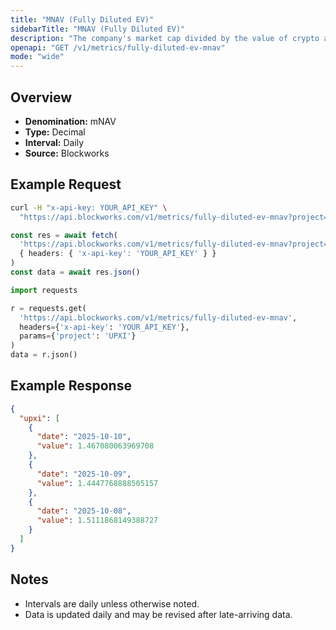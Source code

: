 ```yaml
---
title: "MNAV (Fully Diluted EV)"
sidebarTitle: "MNAV (Fully Diluted EV)"
description: "The company's market cap divided by the value of crypto asset holdings. Often called Basic mNAV, it is the most simplistic way to track the multiple the company trades at relative to its crypto assets held. This figure can be calculated using both the market cap and the enterprise value. Some Companies may hold a considerable amount of cash that has not yet been deployed into crypto, which the Enterprise Value calculation highlights."
openapi: "GET /v1/metrics/fully-diluted-ev-mnav"
mode: "wide"
---
```


## Overview

- **Denomination:** mNAV
- **Type:** Decimal
- **Interval:** Daily
- **Source:** Blockworks

## Example Request

<CodeGroup>

```bash cURL
curl -H "x-api-key: YOUR_API_KEY" \
  "https://api.blockworks.com/v1/metrics/fully-diluted-ev-mnav?project=UPXI"
```

```typescript TypeScript
const res = await fetch(
  'https://api.blockworks.com/v1/metrics/fully-diluted-ev-mnav?project=UPXI',
  { headers: { 'x-api-key': 'YOUR_API_KEY' } }
)
const data = await res.json()
```

```python Python
import requests

r = requests.get(
  'https://api.blockworks.com/v1/metrics/fully-diluted-ev-mnav',
  headers={'x-api-key': 'YOUR_API_KEY'},
  params={'project': 'UPXI'}
)
data = r.json()
```

</CodeGroup>

## Example Response

```json
{
  "upxi": [
    {
      "date": "2025-10-10",
      "value": 1.467080063969708
    },
    {
      "date": "2025-10-09",
      "value": 1.4447768888505157
    },
    {
      "date": "2025-10-08",
      "value": 1.5111868149388727
    }
  ]
}
```

## Notes
- Intervals are daily unless otherwise noted.
- Data is updated daily and may be revised after late-arriving data.